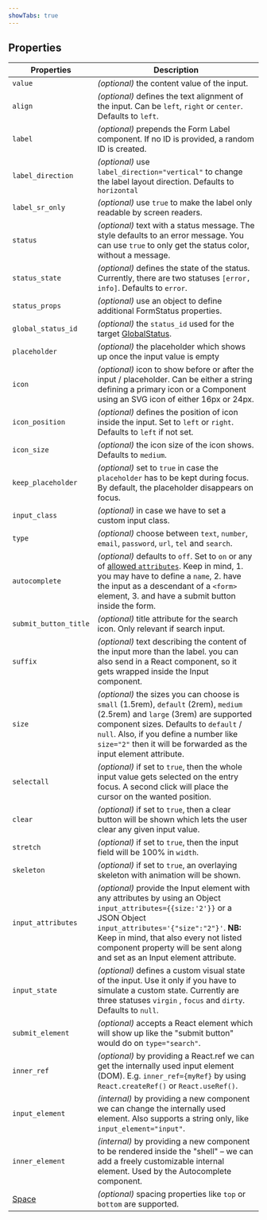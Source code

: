 ```yaml
---
showTabs: true
---
```


## Properties

| Properties                                  | Description                                                                                                                                                                                                                                                                                                              |
| ------------------------------------------- | ------------------------------------------------------------------------------------------------------------------------------------------------------------------------------------------------------------------------------------------------------------------------------------------------------------------------ |
| `value`                                     | _(optional)_ the content value of the input.                                                                                                                                                                                                                                                                             |
| `align`                                     | _(optional)_ defines the text alignment of the input. Can be `left`, `right` or `center`. Defaults to `left`.                                                                                                                                                                                                            |
| `label`                                     | _(optional)_ prepends the Form Label component. If no ID is provided, a random ID is created.                                                                                                                                                                                                                            |
| `label_direction`                           | _(optional)_ use `label_direction="vertical"` to change the label layout direction. Defaults to `horizontal`                                                                                                                                                                                                             |
| `label_sr_only`                             | _(optional)_ use `true` to make the label only readable by screen readers.                                                                                                                                                                                                                                               |
| `status`                                    | _(optional)_ text with a status message. The style defaults to an error message. You can use `true` to only get the status color, without a message.                                                                                                                                                                     |
| `status_state`                              | _(optional)_ defines the state of the status. Currently, there are two statuses `[error, info]`. Defaults to `error`.                                                                                                                                                                                                    |
| `status_props`                              | _(optional)_ use an object to define additional FormStatus properties.                                                                                                                                                                                                                                                   |
| `global_status_id`                          | _(optional)_ the `status_id` used for the target [GlobalStatus](/uilib/components/global-status).                                                                                                                                                                                                                        |
| `placeholder`                               | _(optional)_ the placeholder which shows up once the input value is empty                                                                                                                                                                                                                                                |
| `icon`                                      | _(optional)_ icon to show before or after the input / placeholder. Can be either a string defining a primary icon or a Component using an SVG icon of either 16px or 24px.                                                                                                                                               |
| `icon_position`                             | _(optional)_ defines the position of icon inside the input. Set to `left` or `right`. Defaults to `left` if not set.                                                                                                                                                                                                     |
| `icon_size`                                 | _(optional)_ the icon size of the icon shows. Defaults to `medium`.                                                                                                                                                                                                                                                      |
| `keep_placeholder`                          | _(optional)_ set to `true` in case the `placeholder` has to be kept during focus. By default, the placeholder disappears on focus.                                                                                                                                                                                       |
| `input_class`                               | _(optional)_ in case we have to set a custom input class.                                                                                                                                                                                                                                                                |
| `type`                                      | _(optional)_ choose between `text`, `number`, `email`, `password`, `url`, `tel` and `search`.                                                                                                                                                                                                                            |
| `autocomplete`                              | _(optional)_ defaults to `off`. Set to `on` or any of [allowed `attributes`](https://developer.mozilla.org/en-US/docs/Web/HTML/Element/input#attr-autocomplete). Keep in mind, 1. you may have to define a `name`, 2. have the input as a descendant of a `<form>` element, 3. and have a submit button inside the form. |
| `submit_button_title`                       | _(optional)_ title attribute for the search icon. Only relevant if search input.                                                                                                                                                                                                                                         |
| `suffix`                                    | _(optional)_ text describing the content of the input more than the label. you can also send in a React component, so it gets wrapped inside the Input component.                                                                                                                                                        |
| `size`                                      | _(optional)_ the sizes you can choose is `small` (1.5rem), `default` (2rem), `medium` (2.5rem) and `large` (3rem) are supported component sizes. Defaults to `default` / `null`. Also, if you define a number like `size="2"` then it will be forwarded as the input element attribute.                                  |
| `selectall`                                 | _(optional)_ if set to `true`, then the whole input value gets selected on the entry focus. A second click will place the cursor on the wanted position.                                                                                                                                                                 |
| `clear`                                     | _(optional)_ if set to `true`, then a clear button will be shown which lets the user clear any given input value.                                                                                                                                                                                                        |
| `stretch`                                   | _(optional)_ if set to `true`, then the input field will be 100% in `width`.                                                                                                                                                                                                                                             |
| `skeleton`                                  | _(optional)_ if set to `true`, an overlaying skeleton with animation will be shown.                                                                                                                                                                                                                                      |
| `input_attributes`                          | _(optional)_ provide the Input element with any attributes by using an Object `input_attributes={{size:'2'}}` or a JSON Object `input_attributes='{"size":"2"}'`. **NB:** Keep in mind, that also every not listed component property will be sent along and set as an Input element attribute.                          |
| `input_state`                               | _(optional)_ defines a custom visual state of the input. Use it only if you have to simulate a custom state. Currently are three statuses `virgin` , `focus` and `dirty`. Defaults to `null`.                                                                                                                            |
| `submit_element`                            | _(optional)_ accepts a React element which will show up like the "submit button" would do on `type="search"`.                                                                                                                                                                                                            |
| `inner_ref`                                 | _(optional)_ by providing a React.ref we can get the internally used input element (DOM). E.g. `inner_ref={myRef}` by using `React.createRef()` or `React.useRef()`.                                                                                                                                                     |
| `input_element`                             | _(internal)_ by providing a new component we can change the internally used element. Also supports a string only, like `input_element="input"`.                                                                                                                                                                          |
| `inner_element`                             | _(internal)_ by providing a new component to be rendered inside the "shell" – we can add a freely customizable internal element. Used by the Autocomplete component.                                                                                                                                                     |
| [Space](/uilib/components/space/properties) | _(optional)_ spacing properties like `top` or `bottom` are supported.                                                                                                                                                                                                                                                    |
